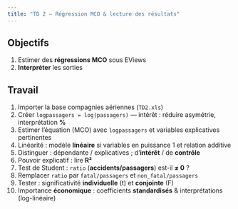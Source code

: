 ```yaml
---
title: "TD 2 — Régression MCO & lecture des résultats"
---
```


## Objectifs
1. Estimer des **régressions MCO** sous EViews  
2. **Interpréter** les sorties

## Travail
1. Importer la base compagnies aériennes (`TD2.xls`)  
2. Créer `logpassagers = log(passagers)` — intérêt : réduire asymétrie, interprétation **%**  
3. Estimer l’équation (MCO) avec `logpassagers` et variables explicatives pertinentes  
4. Linéarité : modèle **linéaire** si variables en puissance 1 et relation additive  
5. Distinguer : dépendante / explicatives ; d’**intérêt** / de **contrôle**  
6. Pouvoir explicatif : lire **R²**  
7. Test de Student : `ratio` (**accidents/passagers**) est-il **≠ 0** ?  
8. Remplacer `ratio` par `fatal/passagers` et `non_fatal/passagers`  
9. Tester : significativité **individuelle** (t) et **conjointe** (F)  
10. Importance **économique** : coefficients **standardisés** & interprétations (log-linéaire)
